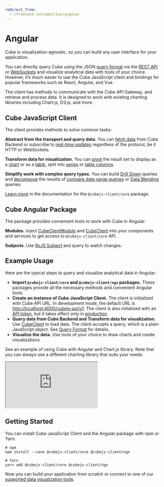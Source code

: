```yaml
---
redirect_from:
  - /frontend-introduction/angular
---
```


# Angular

Cube is visualization-agnostic, so you can build any user interface for your
application.

You can directly query Cube using the
JSON [query format](/product/apis-integrations/rest-api/query-format) via the [REST API](/product/apis-integrations/rest-api/reference)
or
[WebSockets](/product/apis-integrations/rest-api/real-time-data-fetch#web-sockets)
and visualize analytical data with tools of your choice. However, it’s much
easier to use the Cube JavaScript client and bindings for popular frameworks
such as React, Angular, and Vue.

The client has methods to communicate with the Cube API Gateway, and retrieve
and process data. It is designed to work with existing charting libraries
including Chart.js, D3.js, and more.

## Cube JavaScript Client

The client provides methods to solve common tasks:

**Abstract from the transport and query data.** You can
[fetch data](/reference/frontend/cubejs-client-core#load) from Cube Backend or
subscribe to
[real-time updates](/product/apis-integrations/rest-api/real-time-data-fetch)
regardless of the protocol, be it HTTP or WebSockets.

**Transform data for visualization.** You can
[pivot](/reference/frontend/cubejs-client-core#pivot) the result set to display
as a [chart](/reference/frontend/cubejs-client-core#chart-pivot) or as a
[table](/reference/frontend/cubejs-client-core#table-pivot), split into
[series](/reference/frontend/cubejs-client-core#series) or
[table columns](/reference/frontend/cubejs-client-core#table-columns).

**Simplify work with complex query types.** You can build
[Drill Down](/reference/frontend/cubejs-client-core#drill-down) queries and
[decompose](/reference/frontend/cubejs-client-core#decompose) the results of
[compare date range queries][ref-compare-date-range]
or [Data Blending](/product/data-modeling/concepts/data-blending) queries.

[Learn more](/reference/frontend/cubejs-client-core) in the documentation for
the `@cubejs-client/core` package.

## Cube Angular Package

The package provides convenient tools to work with Cube in Angular:

**Modules.** Inject
[CubeClientModule](/reference/frontend/cubejs-client-vue#query-builder) and
[CubeClient](/reference/frontend/cubejs-client-vue#query-renderer) into your
components and services to get access to `@cubejs-client/core` API.

**Subjects.** Use [RxJS Subject](/reference/frontend/cubejs-client-ngx#api) and
query to watch changes.

## Example Usage

Here are the typical steps to query and visualize analytical data in Angular:

- **Import `@cubejs-client/core` and `@cubejs-client/ngx` packages.** These
  packages provide all the necessary methods and convenient Angular tools.
- **Create an instance of Cube JavaScript Client.** The client is initialized
  with Cube API URL. In development mode, the default URL is
  [http://localhost:4000/cubejs-api/v1](http://localhost:4000/cubejs-api/v1).
  The client is also initialized with an [API token](/product/auth), but it
  takes effect only in [production](/product/deployment/production-checklist).
- **Query data from Cube Backend and Transform data for visualization.** Use
  [CubeClient](/reference/frontend/cubejs-client-ngx#api) to load data. The
  client accepts a query, which is a plain JavaScript object. See
  [Query Format](/product/apis-integrations/rest-api/query-format) for details.
- **Visualize the data.** Use tools of your choice to draw charts and create
  visualizations.

See an example of using Cube with Angular and Chart.js library. Note that you
can always use a different charting library that suits your needs:

<iframe
  src="https://codesandbox.io/embed/cube-js-angular-client-3fhqz?fontsize=14&hidenavigation=1&theme=dark"
  style={{
    width: "100%",
    height: 500,
    border: 0,
    borderRadius: 4,
    overflow: "hidden",
  }}
  sandbox="allow-modals allow-forms allow-popups allow-scripts allow-same-origin"
></iframe>

## Getting Started

You can install Cube JavaScript Client and the Angular package with npm or Yarn:

```bash{outputLines: 1,3-4}
# npm
npm install --save @cubejs-client/core @cubejs-client/ngx

# Yarn
yarn add @cubejs-client/core @cubejs-client/ngx
```

Now you can build your application from scratch or connect to one of our
[supported data visualization tools](/product/configuration/visualization-tools).


[ref-compare-date-range]: /product/apis-integrations/queries#compare-date-range-query